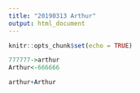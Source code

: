 ```yaml
---
title: "20190313 Arthur"
output: html_document
---
```


```r
knitr::opts_chunk$set(echo = TRUE)
```


```r
777777->arthur
Arthur<-666666

```

```r
arthur+Arthur
```

